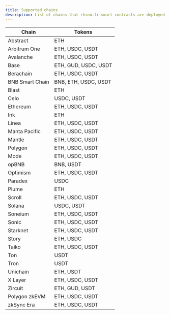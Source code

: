 ```yaml
---
title: Supported chains
description: List of chains that rhino.fi smart contracts are deployed on and tokens supported
---
```


| Chain | Tokens |
|---|---|
| Abstract | ETH |
| Arbitrum One | ETH, USDC, USDT |
| Avalanche | ETH, USDC, USDT |
| Base | ETH, GUD, USDC, USDT |
| Berachain | ETH, USDC, USDT |
| BNB Smart Chain | BNB, ETH, USDC, USDT |
| Blast | ETH |
| Celo | USDC, USDT |
| Ethereum | ETH, USDC, USDT |
| Ink | ETH |
| Linea | ETH, USDC, USDT |
| Manta Pacific | ETH, USDC, USDT |
| Mantle | ETH, USDC, USDT |
| Polygon | ETH, USDC, USDT |
| Mode | ETH, USDC, USDT |
| opBNB | BNB, USDT |
| Optimism | ETH, USDC, USDT |
| Paradex | USDC |
| Plume | ETH |
| Scroll | ETH, USDC, USDT |
| Solana | USDC, USDT |
| Soneium | ETH, USDC, USDT |
| Sonic | ETH, USDC, USDT |
| Starknet | ETH, USDC, USDT |
| Story | ETH, USDC |
| Taiko | ETH, USDC, USDT |
| Ton | USDT |
| Tron | USDT |
| Unichain | ETH, USDT |
| X Layer | ETH, USDC, USDT |
| Zircuit | ETH, GUD, USDT |
| Polygon zkEVM | ETH, USDC, USDT |
| zkSync Era | ETH, USDC, USDT |
